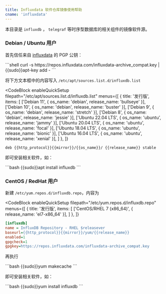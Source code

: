 ```yaml
---
title: Influxdata 软件仓库镜像使用帮助
cname: 'influxdata'
---
```


本目录是 `influxdb` ， `telegraf` 等时序型数据库的相关组件的镜像软件源。

### Debian / Ubuntu 用户

首先信任来自 [influxdata](https://docs.influxdata.com/telegraf/v1.18/introduction/installation/) 的 PGP 公钥：

<CodeBlock>
```shell
curl -s https://repos.influxdata.com/influxdata-archive_compat.key | {{sudo}}apt-key add -
```
</CodeBlock>

将下方文本框中的内容写入 `/etc/apt/sources.list.d/influxdb.list`

<CodeBlock
  enableQuickSetup
  filepath="/etc/apt/sources.list.d/influxdb.list"
  menus={[
    {
      title: '发行版',
      items: [
        ['Debian 11', { os_name: 'debian', release_name: 'bullseye' }],
        ['Debian 10', { os_name: 'debian', release_name: 'buster' }],
        ['Debian 9', { os_name: 'debian', release_name: 'stretch' }],
        ['Debian 8', { os_name: 'debian', release_name: 'jessie' }],
        ['Ubuntu 22.04 LTS', { os_name: 'ubuntu', release_name: 'jammy' }],
        ['Ubuntu 20.04 LTS', { os_name: 'ubuntu', release_name: 'focal' }],
        ['Ubuntu 18.04 LTS', { os_name: 'ubuntu', release_name: 'bionic' }],
        ['Ubuntu 16.04 LTS', { os_name: 'ubuntu', release_name: 'xenial' }],
      ]
    },
  ]}
>

```properties
deb {{http_protocol}}{{mirror}}/{{os_name}}/ {{release_name}} stable
```

</CodeBlock>


即可安装相关软件，如：

<CodeBlock>
```bash
{{sudo}}apt install influxdb
```
</CodeBlock>

### CentOS / RedHat 用户

新建 `/etc/yum.repos.d/influxdb.repo`，内容为

<CodeBlock
  enableQuickSetup
  filepath="/etc/yum.repos.d/influxdb.repo"
  menus={[
    {
      title: '发行版',
      items: [
        ['CentOS/RHEL 7 (x86_64)', { release_name: 'el7-x86_64' }],
      ]
    },
  ]}
>

```ini
[influxdb]
name = InfluxDB Repository - RHEL $releasever
baseurl={{http_protocol}}{{mirror}}/yum/{{release_name}}
enabled=1
gpgcheck=1
gpgkey=https://repos.influxdata.com/influxdata-archive_compat.key
```

</CodeBlock>


再执行

<CodeBlock>
```bash
{{sudo}}yum makecache
```
</CodeBlock>

即可安装相关软件，如：

<CodeBlock>
```bash
{{sudo}}yum install influxdb
```
</CodeBlock>
